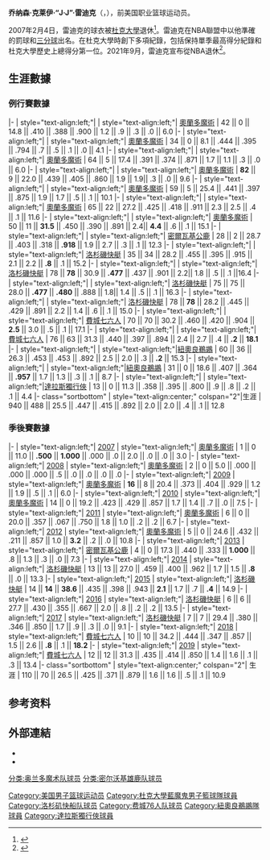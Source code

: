 {{noteTA
|G1=NBA
}}
{{Infobox NBA biography
| name         = J·J·雷迪克<br>J. J. Redick
| image        = J.J. Redick 20131118 Clippers v Grizzles.jpg
| image_size = 260px
| position     = [[得分後衛|得分後衛]]
| height_ft    = 6
| height_in    = 3
| weight_lb    = 200
| league        = 
| team         = 
| number       = 
| nationality  = {{USA}}
| birth_date   = {{birth date and age|mf=yes|1984|6|24}}
| birth_place  = {{USA}}[[田納西州|田納西州]][[庫克維爾_(田納西州)|庫克維爾]]
| high_school  = {{tsl|en|Cave Spring High School (Roanoke, Virginia)|洞泉高中}}
| college      = [[杜克大學|杜克大學]]（2002–2006）
| draft_round  = 1
| draft_pick   = 11
| draft_year   = 2006
| draft_team   = [[奧蘭多魔術|奧蘭多魔術]]
| career_start = 2006
| career_end = 2021
| years1 ={{nbay|2006|start}}–{{nbay|2012|end}}
| team1 = [[奧蘭多魔術|奧蘭多魔術]]
| years2 ={{nbay|2012|end}}
| team2 = [[密尔沃基雄鹿|密尔沃基雄鹿]]
| years3 ={{nbay|2013|start}}–{{nbay|2016|end}}
| team3 = [[洛杉矶快船|洛杉矶快船]]
| years4 ={{nbay|2017|start}}–{{nbay|2018|end}}
| team4 = [[費城七六人|費城七六人]]
| years5 ={{nbay|2019|start}}–{{nbay|2020|end}}
| team5 = [[新奥尔良鹈鹕|新奥尔良鹈鹕]]
| years6 ={{nbay|2020|end}}
| team6 = [[達拉斯獨行俠|達拉斯獨行俠]]
}}
'''乔纳森·克莱伊·“J·J”·雷迪克'''（{{lang-en|'''Jonathan Clay "J. J." Redick'''|number=4}}，{{bd|1984年|6月24日}}），前美国职业篮球运动员。

2007年2月4日，雷迪克的球衣被[[杜克大學|杜克大學]]退休<ref>{{cite web |title=Duke retires Redick's No. 4 jersey |url=https://www.espn.com/mens-college-basketball/news/story?id=2754254 |website=ESPN.com |access-date=May 31, 2020 |date=February 4, 2007 |archive-date=2021-09-28 |archive-url=https://web.archive.org/web/20210928015838/https://www.espn.com/mens-college-basketball/news/story?id=2754254 }}</ref>。雷迪克在NBA聯盟中以他準確的罰球和[[三分球|三分球]]出名。在杜克大學時創下多項紀錄，包括保持單季最高得分紀錄和杜克大學歷史上總得分第一位。2021年9月，雷迪克宣布從NBA退休<ref>{{cite press release |title=JJ Redick announces his NBA retirement |url=https://www.nba.com/news/jj-redick-announces-his-nba-retirement |accessdate=2021-09-21 |publisher=NBA.com |date=2021-09-21 |archive-date=2022-05-10 |archive-url=https://web.archive.org/web/20220510042927/https://www.nba.com/news/jj-redick-announces-his-nba-retirement }}</ref>。

==生涯數據==
{{NBA player statistics legend}}

===例行賽數據===
{{NBA player statistics start}}
|-
| style="text-align:left;"| {{nbay|2006}}
| style="text-align:left;"| [[奧蘭多魔術|奧蘭多魔術]]
| 42 || 0 || 14.8 || .410 || .388 || .900 || 1.2 || .9 || .3 || .0 || 6.0
|-
| style="text-align:left;"| {{nbay|2007}}
| style="text-align:left;"| [[奧蘭多魔術|奧蘭多魔術]]
| 34 || 0 || 8.1 || .444 || .395 || .794 || .7 || .5 || .1 || .0 || 4.1
|-
| style="text-align:left;"| {{nbay|2008}}
| style="text-align:left;"| [[奧蘭多魔術|奧蘭多魔術]]
| 64 || 5 || 17.4 || .391 || .374 || .871 || 1.7 || 1.1 || .3 || .0 || 6.0
|-
| style="text-align:left;"| {{nbay|2009}}
| style="text-align:left;"| [[奧蘭多魔術|奧蘭多魔術]]
| '''82''' || 9 || 22.0 || .439 || .405 || .860 || 1.9 || 1.9|| .3 || .0 || 9.6
|-
| style="text-align:left;"| {{nbay|2010}}
| style="text-align:left;"| [[奧蘭多魔術|奧蘭多魔術]]
| 59 || 5 || 25.4 || .441 || .397 || .875 || 1.9 || 1.7 || .5 || .1 || 10.1
|-
| style="text-align:left;"| {{nbay|2011}}
| style="text-align:left;"| [[奧蘭多魔術|奧蘭多魔術]]
| 65 || 22 || 27.2 || .425 || .418 || .911 || 2.3 || 2.5 || .4 || .1 || 11.6
|-
| style="text-align:left;"| {{nbay|2012}}
| style="text-align:left;"| [[奧蘭多魔術|奧蘭多魔術]]
| 50 || 11 || '''31.5''' || .450 || .390 || .891 || 2.4|| '''4.4''' || .6 || .1 || 15.1
|-
| style="text-align:left;"| {{nbay|2012}}
| style="text-align:left;"| [[密爾瓦基公鹿|密爾瓦基公鹿]]
| 28 || 2 || 28.7 || .403 || .318 || '''.918''' || 1.9 || 2.7 || .3 || .1 || 12.3
|-
| style="text-align:left;"| {{nbay|2013}}
| style="text-align:left;"| [[洛杉磯快艇|洛杉磯快艇]]
| 35 || 34 || 28.2 || .455 || .395 || .915 || 2.1 || 2.2 || '''.8''' || .1 || 15.2
|-
| style="text-align:left;"| {{nbay|2014}}
| style="text-align:left;"| [[洛杉磯快艇|洛杉磯快艇]]
| 78 || '''78''' || 30.9 || '''.477''' || .437 || .901 || 2.2|| 1.8 || .5 || .1 ||16.4
|-
| style="text-align:left;"| {{nbay|2015}}
| style="text-align:left;"| [[洛杉磯快艇|洛杉磯快艇]]
| 75 || 75 || 28.0 || '''.477''' || '''.480''' || .888 || 1.8|| 1.4 || .5 || .1 || 16.3
|-
| style="text-align:left;"| {{nbay|2016}}
| style="text-align:left;"| [[洛杉磯快艇|洛杉磯快艇]]
| 78 || '''78''' || 28.2 || .445 || .429 || .891 || 2.2 || 1.4 || .6 || .1 || 15.0
|-
| style="text-align:left;"| {{nbay|2017}}
| style="text-align:left;"| [[費城七六人|費城七六人]]
| 70 || 70 || 30.2 || .460 || .420 || .904 || '''2.5''' || 3.0 || .5 || .1 || 17.1
|-
| style="text-align:left;"| {{nbay|2018}}
| style="text-align:left;"| [[費城七六人|費城七六人]]
| 76 || 63 || 31.3 || .440 || .397 || .894 || 2.4 || 2.7 || .4 || '''.2''' || '''18.1'''
|-
| style="text-align:left;"|{{nbay|2019}}
| style="text-align:left;"|[[紐奧良鵜鶘|紐奧良鵜鶘]]
| 60 || 36 || 26.3 || .453 || .453 || .892 || 2.5 || 2.0 || .3 || '''.2''' || 15.3
|-
| style="text-align:left;"|{{nbay|2020}}
| style="text-align:left;"|[[紐奧良鵜鶘|紐奧良鵜鶘]]
| 31 || 0 || 18.6 || .407 || .364 || '''.957''' || 1.7 || 1.3 || .3 || .1 || 8.7
|-
| style="text-align:left;"|{{nbay|2020|nolink=y}}
| style="text-align:left;"|[[達拉斯獨行俠|達拉斯獨行俠]]
| 13 || 0 || 11.3 || .358 || .395 || .800 || .9 || .8 || .2 || .1 || 4.4
|- class="sortbottom"
| style="text-align:center;" colspan="2"|生涯
| 940 || 488 || 25.5 || .447 || .415 || .892 || 2.0 || 2.0 || .4 || .1 || 12.8
{{S-end}}

===季後賽數據===
{{NBA player statistics start}}
|-
| style="text-align:left;"| [[2007年NBA季後賽|2007]]
| style="text-align:left;"| [[奧蘭多魔術|奧蘭多魔術]]
| 1 || 0 || 11.0 || '''.500''' || '''1.000''' || .000 || .0 || 2.0 || .0 || .0 || 3.0
|-
| style="text-align:left;"| [[2008年NBA季後賽|2008]]
| style="text-align:left;"| [[奧蘭多魔術|奧蘭多魔術]]
| 2 || 0 || 5.0 || .000 || .000 || .000 || .5 || .0 || .0 || .0 || .0
|-
| style="text-align:left;"| [[2009年NBA季後賽|2009]]
| style="text-align:left;"| [[奧蘭多魔術|奧蘭多魔術]]
| '''16''' || 8 || 20.4 || .373 || .404 || .929 || 1.2 || 1.9 || .5 || .1 || 6.0
|-
| style="text-align:left;"| [[2010年NBA季後賽|2010]]
| style="text-align:left;"| [[奧蘭多魔術|奧蘭多魔術]]
| 14 || 0 || 19.2 || .423 || .429 || .857 || 1.7 || 1.4 || .7 || .0 || 7.5
|-
| style="text-align:left;"| [[2011年NBA季後賽|2011]]
| style="text-align:left;"| [[奧蘭多魔術|奧蘭多魔術]]
| 6 || 0 || 20.0 || .357 || .067 || .750 || 1.8 || 1.0 || .2 || .2 || 6.7
|-
| style="text-align:left;"| [[2012年NBA季後賽|2012]]
| style="text-align:left;"| [[奧蘭多魔術|奧蘭多魔術]]
| 5 || 0 || 24.6 || .432 || .211 || .857 || 1.0 || '''3.2''' || .2 || .0 || 10.8
|-
| style="text-align:left;"| [[2013年NBA季後賽|2013]]
| style="text-align:left;"| [[密爾瓦基公鹿|密爾瓦基公鹿]]
| 4 || 0 || 17.3 || .440 || .333 || '''1.000''' || .8 || 1.3 || .3 || .0 || 7.3
|-
| style="text-align:left;"| [[2014年NBA季後賽|2014]]
| style="text-align:left;"| [[洛杉磯快艇|洛杉磯快艇]]
| 13 || 13 || 27.0 || .459 || .400 || .962 || 1.7 || 1.5 || '''.8''' || .0 || 13.3
|-
| style="text-align:left;"| [[2015年NBA季後賽|2015]]
| style="text-align:left;"| [[洛杉磯快艇|洛杉磯快艇]]
| 14 || '''14''' || '''38.6''' || .435 || .398 || .943 || '''2.1''' || 1.7 || .7 || '''.4''' || 14.9
|-
| style="text-align:left;"| [[2016年NBA季後賽|2016]]
| style="text-align:left;"| [[洛杉磯快艇|洛杉磯快艇]]
| 6 || 6 || 27.7 || .430 || .355 || .667 || 2.0 || .8 || .2 || .2 || 13.5
|-
| style="text-align:left;"| [[2017年NBA季後賽|2017]]
| style="text-align:left;"| [[洛杉磯快艇|洛杉磯快艇]]
| 7 || 7 || 29.4 || .380 || .346 || .850 || 1.7 || .9 || .3 || .0 || 9.1
|-
| style="text-align:left;"| [[2018年NBA季後賽|2018]]
| style="text-align:left;"| [[費城七六人|費城七六人]]
| 10 || 10 || 34.2 || .444 || .347 || .857 || 1.5 || 2.6 || '''.8''' || .1 || '''18.2'''
|-
| style="text-align:left;"| [[2019年NBA季後賽|2019]]
| style="text-align:left;"| [[費城七六人|費城七六人]]
| 12 || 12 || 31.3 || .435 || .414 || .850  || 1.4 || 1.6 || .1 ||  .3 || 13.4
|- class="sortbottom"
| style="text-align:center;" colspan="2"| 生涯
| 110 || 70 || 26.5 || .425 || .371 || .879 || 1.6 || 1.6 || .5 || .1 || 10.9
{{S-end}}

== 参考资料 ==
{{Reflist}}

== 外部連結 ==
{{basketballstats |nba=200755 |bbr=r/redicjj01}}
* {{Instagram|_jjredick|J·J·雷迪克}}
* {{Twitter|jj_redick|J·J·雷迪克}}

{{麦当劳全美比赛男子最有价值球员}}
{{大西洋沿岸联盟年度最佳男子篮球运动员}}
{{NABC年度最佳球员}}
{{阿道夫·鲁普奖获得者}}
{{奥斯卡·罗伯逊奖}}
{{奈史密斯学院年度最佳男子球员}}
{{约翰·R·伍登年度最佳男子球员}}
{{美联社大学篮球年度最佳男子球员}}
{{体育新闻大学篮球年度最佳男子球员}}
{{2006 NBA Draft}}

{{Authority control}}
{{DEFAULTSORT:Redick, J. J.}}
[[Category:美国男子篮球运动员|Category:美国男子篮球运动员]]
[[Category:杜克大學藍魔鬼男子籃球隊球員|Category:杜克大學藍魔鬼男子籃球隊球員]]
[[分类:奥兰多魔术队球员|分类:奥兰多魔术队球员]]
[[分类:密尔沃基雄鹿队球员|分类:密尔沃基雄鹿队球员]]
[[Category:洛杉矶快船队球员|Category:洛杉矶快船队球员]]
[[Category:费城76人队球员|Category:费城76人队球员]]
[[Category:紐奧良鵜鶘隊球員|Category:紐奧良鵜鶘隊球員]]
[[Category:達拉斯獨行俠球員|Category:達拉斯獨行俠球員]]